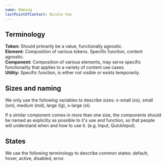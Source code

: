 ```yaml
---
name: Naming
lastPointOfContact: Nicole Yeo
---
```

## **Terminology**

**Token:** Should primarily be a value, functionally agnostic. <br/>
**Element:** Composition of various tokens. Specific function, content agnostic. <br/>
**Component:** Composition of various elements, may serve specific functionality that applies to a variety of content use cases.<br/>
**Utility:** Specific function, is either not visible or exists temporarily.

<Separator my={4} />

## Sizes and naming

We only use the following variables to describe sizes: x-small (xs), small (sm), medium (md), large (lg), x-large (xl).

If a similar component comes in more than one size, the components should be named as explicitly as possible to it's use and function, so that people will understand when and how to use it. (e.g. Input, QuickInput).

<Separator my={4} />

## States

We use the following terminology to describe common states: default, hover, active, disabled, error.
